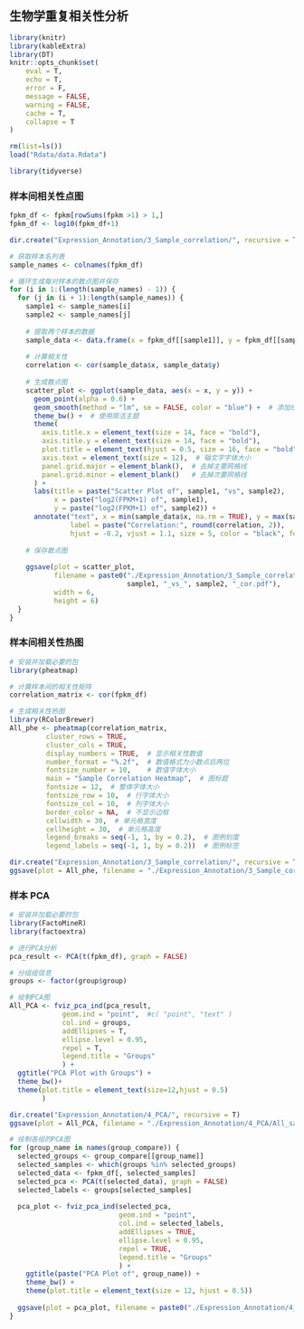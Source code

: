 ## 生物学重复相关性分析
```r
library(knitr)
library(kableExtra)
library(DT)
knitr::opts_chunk$set(
	eval = T,
	echo = T,
	error = F,
	message = FALSE,
	warning = FALSE,
	cache = T,
	collapse = T
)
```

```r
rm(list=ls())
load("Rdata/data.Rdata")
```

```r
library(tidyverse)
```

### 样本间相关性点图
```r
fpkm_df <- fpkm[rowSums(fpkm >1) > 1,]
fpkm_df <- log10(fpkm_df+1)
```

```r
dir.create("Expression_Annotation/3_Sample_correlation/", recursive = T)

# 获取样本名列表
sample_names <- colnames(fpkm_df)

# 循环生成每对样本的散点图并保存
for (i in 1:(length(sample_names) - 1)) {
  for (j in (i + 1):length(sample_names)) {
    sample1 <- sample_names[i]
    sample2 <- sample_names[j]
    
    # 提取两个样本的数据
    sample_data <- data.frame(x = fpkm_df[[sample1]], y = fpkm_df[[sample2]])
    
    # 计算相关性
    correlation <- cor(sample_data$x, sample_data$y)
    
    # 生成散点图
    scatter_plot <- ggplot(sample_data, aes(x = x, y = y)) +
      geom_point(alpha = 0.6) +
      geom_smooth(method = "lm", se = FALSE, color = "blue") +  # 添加线性拟合曲线
      theme_bw() +  # 使用简洁主题
      theme(
        axis.title.x = element_text(size = 14, face = "bold"),
        axis.title.y = element_text(size = 14, face = "bold"),
        plot.title = element_text(hjust = 0.5, size = 16, face = "bold"),  # 标题居中且加粗
        axis.text = element_text(size = 12),  # 轴文字字体大小
        panel.grid.major = element_blank(),  # 去掉主要网格线
        panel.grid.minor = element_blank()   # 去掉次要网格线
      ) +
      labs(title = paste("Scatter Plot of", sample1, "vs", sample2),
           x = paste("log2(FPKM+1) of", sample1), 
           y = paste("log2(FPKM+1) of", sample2)) +
      annotate("text", x = min(sample_data$x, na.rm = TRUE), y = max(sample_data$y, na.rm = TRUE),
               label = paste("Correlation:", round(correlation, 2)), 
               hjust = -0.2, vjust = 1.1, size = 5, color = "black", fontface = "bold")  # 显示相关性值
    
    # 保存散点图
    
    ggsave(plot = scatter_plot, 
           filename = paste0("./Expression_Annotation/3_Sample_correlation/",
                             sample1, "_vs_", sample2, "_cor.pdf"), 
           width = 6, 
           height = 6)
  }
}
```


### 样本间相关性热图

```r
# 安装并加载必要的包
library(pheatmap)

# 计算样本间的相关性矩阵
correlation_matrix <- cor(fpkm_df)

# 生成相关性热图
library(RColorBrewer)
All_phe <- pheatmap(correlation_matrix, 
         cluster_rows = TRUE, 
         cluster_cols = TRUE,
         display_numbers = TRUE,  # 显示相关性数值
         number_format = "%.2f",  # 数值格式为小数点后两位
         fontsize_number = 10,    # 数值字体大小
         main = "Sample Correlation Heatmap",  # 图标题
         fontsize = 12,  # 整体字体大小
         fontsize_row = 10,  # 行字体大小
         fontsize_col = 10,  # 列字体大小
         border_color = NA,  # 不显示边框
         cellwidth = 30,  # 单元格宽度
         cellheight = 30,  # 单元格高度
         legend_breaks = seq(-1, 1, by = 0.2),  # 图例刻度
         legend_labels = seq(-1, 1, by = 0.2))  # 图例标签

dir.create("Expression_Annotation/3_Sample_correlation/", recursive = T)
ggsave(plot = All_phe, filename = "./Expression_Annotation/3_Sample_correlation/sample_cluster.pdf", width = 7, height = 7)
```


### 样本 PCA

```r
# 安装并加载必要的包
library(FactoMineR)
library(factoextra)

# 进行PCA分析
pca_result <- PCA(t(fpkm_df), graph = FALSE)

# 分组组信息
groups <- factor(group$group)

# 绘制PCA图
All_PCA <- fviz_pca_ind(pca_result,
             geom.ind = "point",  #c( "point", "text" )
             col.ind = groups,
             addEllipses = T,
             ellipse.level = 0.95,
             repel = T,
             legend.title = "Groups"
             ) + 
  ggtitle("PCA Plot with Groups") +
  theme_bw()+
  theme(plot.title = element_text(size=12,hjust = 0.5)
        )

dir.create("Expression_Annotation/4_PCA/", recursive = T)
ggsave(plot = All_PCA, filename = "./Expression_Annotation/4_PCA/All_sample_PCA.pdf", width = 5, height = 5)
```

```r
# 绘制各组的PCA图
for (group_name in names(group_compare)) {
  selected_groups <- group_compare[[group_name]]
  selected_samples <- which(groups %in% selected_groups)
  selected_data <- fpkm_df[, selected_samples]
  selected_pca <- PCA(t(selected_data), graph = FALSE)
  selected_labels <- groups[selected_samples]
  
  pca_plot <- fviz_pca_ind(selected_pca,
                           geom.ind = "point",
                           col.ind = selected_labels,
                           addEllipses = TRUE,
                           ellipse.level = 0.95,
                           repel = TRUE,
                           legend.title = "Groups"
                           ) + 
    ggtitle(paste("PCA Plot of", group_name)) +
    theme_bw() +
    theme(plot.title = element_text(size = 12, hjust = 0.5))
  
  ggsave(plot = pca_plot, filename = paste0("./Expression_Annotation/4_PCA/", group_name, "_PCA.pdf"), width = 5, height = 4)
}
```






